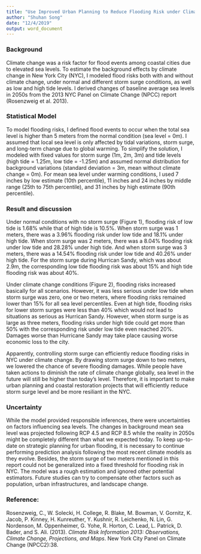 ```yaml
---
title: "Use Improved Urban Planning to Reduce Flooding Risk under Climate Change"
author: "Shuhan Song"
date: "12/4/2019"
output: word_document
---
```


### Background

Climate change was a risk factor for flood events among coastal cities due to elevated sea levels. To estimate the background effects by climate change in New York City (NYC), I modeled flood risks both with and without climate change, under normal and different storm surge conditions, as well as low and high tide levels. I derived changes of baseline average sea levels in 2050s from the 2013 NYC Panel on Climate Change (NPCC) report (Rosenzweig et al. 2013). 


### Statistical Model

To model flooding risks, I defined flood events to occur when the total sea level is higher than 5 meters from the normal condition (sea level = 0m). I assumed that local sea level is only affected by tidal variations, storm surge, and long-term change due to global warming. To simplify the solution, I modeled with fixed values for storm surge (1m, 2m, 3m) and tide levels (high tide = 1.25m, low tide = -1.25m) and assumed normal distribution for background variations (standard deviation = 3m, mean without climate change = 0m). For mean sea level under warming conditions, I used 7 inches by low estimate (10th percentile), 11 inches and 24 inches by middle range (25th to 75th percentile), and 31 inches by high estimate (90th percentile).

### Result and discussion

Under normal conditions with no storm surge (Figure 1), flooding risk of low tide is 1.68% while that of high tide is 10.5%. When storm surge was 1 meters, there was a 3.96% flooding risk under low tide and 18.1% under high tide. When storm surge was 2 meters, there was a 8.04% flooding risk under low tide and 28.28% under high tide. And when storm surge was 3 meters, there was a 14.54% flooding risk under low tide and 40.26% under high tide. For the storm surge during Hurrican Sandy, which was about 2.9m, the corresponding low tide flooding risk was about 15% and high tide flooding risk was about 40%.

Under climate change conditions (Figure 2), flooding risks increased basically for all scenarios. However, it was less serious under low tide when storm surge was zero, one or two meters, where flooding risks remained lower than 15% for all sea level percentiles. Even at high tide, flooding risks for lower storm surges were less than 40% which would not lead to situations as serious as Hurrican Sandy. However, when storm surge is as large as three meters, flooding risks under high tide could get more than 50% with the corresponding risk under low tide even reached 20%. Damages worse than Hurricane Sandy may take place causing worse economic loss to the city. 

Apparently, controlling storm surge can efficiently reduce flooding risks in NYC under climate change. By drawing storm surge down to two meters, we lowered the chance of severe flooding damages. While people have taken actions to diminish the rate of climate change globally, sea level in the future will still be higher than today's level. Therefore, it is important to make urban planning and coastal restoration projects that will efficiently reduce storm surge level and be more resiliant in the NYC.

### Uncertainty

While the model provided responsible inferences, there were uncertainties on factors influencing sea levels. The changes in background mean sea level was projected following RCP 4.5 and RCP 8.5 while the reality in 2050s might be completely different than what we expected today. To keep up-to-date on strategic planning for urban flooding, it is necessary to continue performing prediction analysis following the most recent climate models as they evolve. Besides, the storm surge of two meters mentioned in this report could not be generalized into a fixed threshold for flooding risk in NYC. The model was a rough estimation and ignored other potential estimators. Future studies can try to compensate other factors such as population, urban infrastructures, and landscape change. 


### Reference: 

Rosenzweig, C., W. Solecki, H. College, R. Blake, M. Bowman, V. Gornitz, K. Jacob, P. Kinney, H. Kunreuther, Y. Kushnir, R. Leichenko, N. Lin, G. Nordenson, M. Oppenheimer, G. Yohe, R. Horton, C. Lead, L. Patrick, D. Bader, and S. Ali. (2013). *Climate Risk Information 2013: Observations, Climate Change, Projections, and Maps*. New York City Panel on Climate Change (NPCC2):38.

